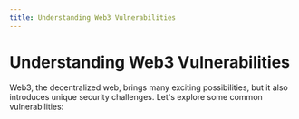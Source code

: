 ```yaml
---
title: Understanding Web3 Vulnerabilities
---
```


# Understanding Web3 Vulnerabilities

Web3, the decentralized web, brings many exciting possibilities, but it also introduces unique security challenges. Let's explore some common vulnerabilities:
